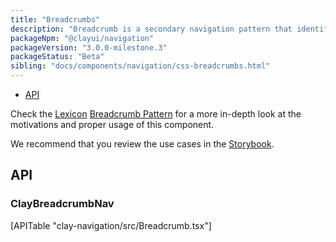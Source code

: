 ```yaml
---
title: "Breadcrumbs"
description: "Breadcrumb is a secondary navigation pattern that identifies the page position inside a hierarchy."
packageNpm: "@clayui/navigation"
packageVersion: "3.0.0-milestone.3"
packageStatus: "Beta"
sibling: "docs/components/navigation/css-breadcrumbs.html"
---
```



<div class="nav-toc-absolute">
<div class="nav-toc">

- [API](#api)

</div>
</div>

<div class="clay-site-alert alert alert-info">
	Check the <a href="https://liferay.design/lexicon/">Lexicon</a> <a href="https://liferay.design/lexicon/core-components/navigation/breadcrumb/">Breadcrumb Pattern</a> for a more in-depth look at the motivations and proper usage of this component.
</div>

<Breadcrumbs />

We recommend that you review the use cases in the <a href="https://storybook.clayui.com/?path=/story/components-claynavigation--w-breadcrumb">Storybook</a>.

## API

### ClayBreadcrumbNav

<div>
	[APITable "clay-navigation/src/Breadcrumb.tsx"]
</div>
